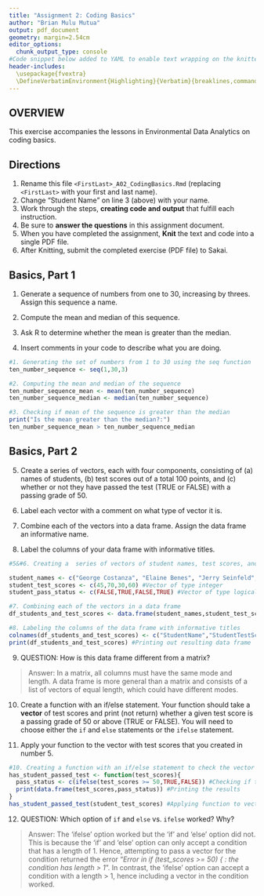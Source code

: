 ```yaml
---
title: "Assignment 2: Coding Basics"
author: "Brian Mulu Mutua"
output: pdf_document
geometry: margin=2.54cm
editor_options: 
  chunk_output_type: console
#Code snippet below added to YAML to enable text wrapping on the knitted pdf document. Adapted from a post from jng posted to stackoverflow.com on 09/05/2023 https://stackoverflow.com/questions/26210656/in-r-markdown-in-rstudio-how-can-i-prevent-the-source-code-from-running-off-a-p 
header-includes:
  \usepackage{fvextra}
  \DefineVerbatimEnvironment{Highlighting}{Verbatim}{breaklines,commandchars=\\\{\}}
---
```


## OVERVIEW

This exercise accompanies the lessons in Environmental Data Analytics on coding basics.

## Directions

1.  Rename this file `<FirstLast>_A02_CodingBasics.Rmd` (replacing `<FirstLast>` with your first and last name).
2.  Change "Student Name" on line 3 (above) with your name.
3.  Work through the steps, **creating code and output** that fulfill each instruction.
4.  Be sure to **answer the questions** in this assignment document.
5.  When you have completed the assignment, **Knit** the text and code into a single PDF file.
6.  After Knitting, submit the completed exercise (PDF file) to Sakai.

## Basics, Part 1

1.  Generate a sequence of numbers from one to 30, increasing by threes. Assign this sequence a name.

2.  Compute the mean and median of this sequence.

3.  Ask R to determine whether the mean is greater than the median.

4.  Insert comments in your code to describe what you are doing.

```r
#1. Generating the set of numbers from 1 to 30 using the seq function
ten_number_sequence <- seq(1,30,3)

#2. Computing the mean and median of the sequence 
ten_number_sequence_mean <- mean(ten_number_sequence)
ten_number_sequence_median <- median(ten_number_sequence)

#3. Checking if mean of the sequence is greater than the median
print("Is the mean greater than the median?:")
ten_number_sequence_mean > ten_number_sequence_median

```

## Basics, Part 2

5.  Create a series of vectors, each with four components, consisting of (a) names of students, (b) test scores out of a total 100 points, and (c) whether or not they have passed the test (TRUE or FALSE) with a passing grade of 50.

6.  Label each vector with a comment on what type of vector it is.

7.  Combine each of the vectors into a data frame. Assign the data frame an informative name.

8.  Label the columns of your data frame with informative titles.

```r
#5&#6. Creating a  series of vectors of student names, test scores, and pass/fail status

student_names <- c("George Costanza", "Elaine Benes", "Jerry Seinfeld","Cosmo Kramer") #Vector of type character
student_test_scores <- c(45,70,30,60) #Vector of type integer
student_pass_status <- c(FALSE,TRUE,FALSE,TRUE) #Vector of type logical

#7. Combining each of the vectors in a data frame
df_students_and_test_scores <- data.frame(student_names,student_test_scores,student_pass_status)

#8. Labeling the columns of the data frame with informative titles
colnames(df_students_and_test_scores) <- c("StudentName","StudentTestScore","HasStudentPassed")
print(df_students_and_test_scores) #Printing out resulting data frame

```

9.  QUESTION: How is this data frame different from a matrix?

> Answer: In a matrix, all columns must have the same mode and length. A data frame is more general than a matrix and consists of a list of vectors of equal length, which could have different modes. 

10. Create a function with an if/else statement. Your function should take a **vector** of test scores and print (not return) whether a given test score is a passing grade of 50 or above (TRUE or FALSE). You will need to choose either the `if` and `else` statements or the `ifelse` statement. 

11. Apply your function to the vector with test scores that you created in number 5.

```r
#10. Creating a function with an if/else statement to check the vector of test scores and check if the given test score is a passing grade or not
has_student_passed_test <- function(test_scores){
  pass_status <- c(ifelse(test_scores >= 50,TRUE,FALSE)) #Checking if test score is sufficient for a passing grade
  print(data.frame(test_scores,pass_status)) #Printing the results
}
has_student_passed_test(student_test_scores) #Applying function to vector containing test scores

```

12. QUESTION: Which option of `if` and `else` vs. `ifelse` worked? Why?

> Answer: The 'ifelse' option worked but the 'if' and 'else' option did not. This is because the 'if' and 'else' option can only accept a condition that has a length of 1. Hence, attempting to pass a vector for the condition returned the error "*Error in if (test_scores >= 50) { : the condition has length > 1*". In contrast, the 'ifelse' option can accept a condition with a length > 1, hence including a vector in the condition worked.